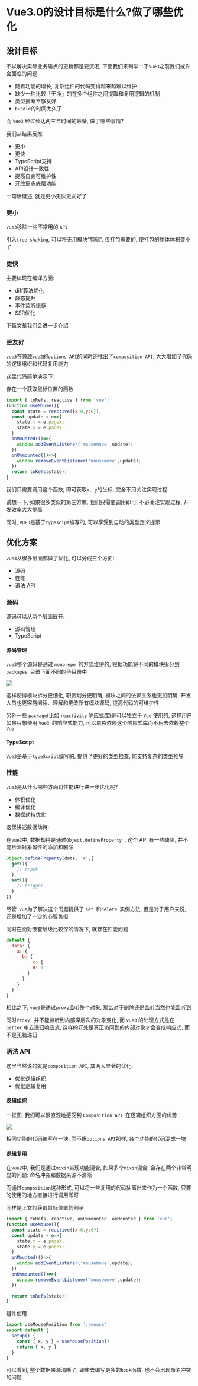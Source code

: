 # Vue3.0的设计目标是什么?做了哪些优化

## 设计目标

不以解决实际业务痛点的更新都是耍流氓, 下面我们来列举一下`Vue3`之前我们或许会面临的问题

- 随着功能的增长, 复杂组件的代码变得越来越难以维护
- 缺少一种比较「干净」的在多个组件之间提取和复用逻辑的机制
- 类型推断不够友好
- `bundle`的时间太久了

而 `Vue3` 经过长达两三年时间的筹备, 做了哪些事情?

我们从结果反推

- 更小
- 更快
- TypeScript支持
- API设计一致性
- 提高自身可维护性
- 开放更多底层功能

一句话概述, 就是更小更快更友好了

### 更小

`Vue3`移除一些不常用的 `API`

引入`tree-shaking`, 可以将无用模块“剪辑”, 仅打包需要的, 使打包的整体体积变小了

### 更快

主要体现在编译方面: 

- diff算法优化
- 静态提升
- 事件监听缓存
- SSR优化

下篇文章我们会进一步介绍

### 更友好

`vue3`在兼顾`vue2`的`options API`的同时还推出了`composition API`, 大大增加了代码的逻辑组织和代码复用能力

这里代码简单演示下: 

存在一个获取鼠标位置的函数

```js showLineNumbers copy
import { toRefs, reactive } from 'vue';
function useMouse(){
  const state = reactive({x:0,y:0});
  const update = e=>{
    state.x = e.pageX;
    state.y = e.pageY;
  }
  onMounted(()=>{
    window.addEventListener('mousemove',update);
  })
  onUnmounted(()=>{
    window.removeEventListener('mousemove',update);
  })
  return toRefs(state);
}
```

我们只需要调用这个函数, 即可获取`x`、`y`的坐标, 完全不用关注实现过程

试想一下, 如果很多类似的第三方库, 我们只需要调用即可, 不必关注实现过程, 开发效率大大提高

同时, `VUE3`是基于`typescipt`编写的, 可以享受到自动的类型定义提示

## 优化方案

`vue3`从很多层面都做了优化, 可以分成三个方面: 

- 源码
- 性能
- 语法 API

### 源码

源码可以从两个层面展开: 

- 源码管理
- TypeScript

#### 源码管理

`vue3`整个源码是通过 `monorepo `的方式维护的, 根据功能将不同的模块拆分到`packages `目录下面不同的子目录中

![](https://static.vue-js.com/d7c32520-5c58-11eb-ab90-d9ae814b240d.png)

这样使得模块拆分更细化, 职责划分更明确, 模块之间的依赖关系也更加明确, 开发人员也更容易阅读、理解和更改所有模块源码, 提高代码的可维护性

另外一些 `package`(比如 `reactivity` 响应式库)是可以独立于 `Vue` 使用的, 这样用户如果只想使用 `Vue3 `的响应式能力, 可以单独依赖这个响应式库而不用去依赖整个 `Vue`

#### TypeScript

`Vue3`是基于`typeScript`编写的, 提供了更好的类型检查, 能支持复杂的类型推导

### 性能

`vue3`是从什么哪些方面对性能进行进一步优化呢?

- 体积优化
- 编译优化
- 数据劫持优化

这里讲述数据劫持: 

在`vue2`中, 数据劫持是通过`Object.defineProperty `, 这个 API 有一些缺陷, 并不能检测对象属性的添加和删除

```js showLineNumbers copy
Object.defineProperty(data, 'a',{
  get(){
    // track
  },
  set(){
    // trigger
  }
})
```

尽管` Vue`为了解决这个问题提供了 `set `和`delete `实例方法, 但是对于用户来说, 还是增加了一定的心智负担

同时在面对嵌套层级比较深的情况下, 就存在性能问题

```js showLineNumbers copy
default {
  data: {
    a: {
      b: {
          c: {
          d: 1
        }
      }
    }
  }
}
```

相比之下, `vue3`是通过`proxy`监听整个对象, 那么对于删除还是监听当然也能监听到

同时`Proxy ` 并不能监听到内部深层次的对象变化, 而 `Vue3` 的处理方式是在` getter` 中去递归响应式, 这样的好处是真正访问到的内部对象才会变成响应式, 而不是无脑递归

### 语法 API

这里当然说的就是`composition API`, 其两大显著的优化: 

- 优化逻辑组织
- 优化逻辑复用

#### 逻辑组织

一张图, 我们可以很直观地感受到 `Composition API `在逻辑组织方面的优势

![](https://static.vue-js.com/e5804bc0-5c58-11eb-85f6-6fac77c0c9b3.png)

相同功能的代码编写在一块, 而不像`options API`那样, 各个功能的代码混成一块

#### 逻辑复用

在`vue2`中, 我们是通过`mixin`实现功能混合, 如果多个`mixin`混合, 会存在两个非常明显的问题: 命名冲突和数据来源不清晰

而通过`composition`这种形式, 可以将一些复用的代码抽离出来作为一个函数, 只要的使用的地方直接进行调用即可

同样是上文的获取鼠标位置的例子

```js showLineNumbers copy
import { toRefs, reactive, onUnmounted, onMounted } from 'vue';
function useMouse(){
  const state = reactive({x:0,y:0});
  const update = e=>{
    state.x = e.pageX;
    state.y = e.pageY;
  }
  onMounted(()=>{
    window.addEventListener('mousemove',update);
  })
  onUnmounted(()=>{
    window.removeEventListener('mousemove',update);
  })

  return toRefs(state);
}
```

组件使用

```js showLineNumbers copy
import useMousePosition from './mouse'
export default {
  setup() {
    const { x, y } = useMousePosition()
    return { x, y }
  }
}
```

可以看到, 整个数据来源清晰了, 即使去编写更多的` hook `函数, 也不会出现命名冲突的问题
